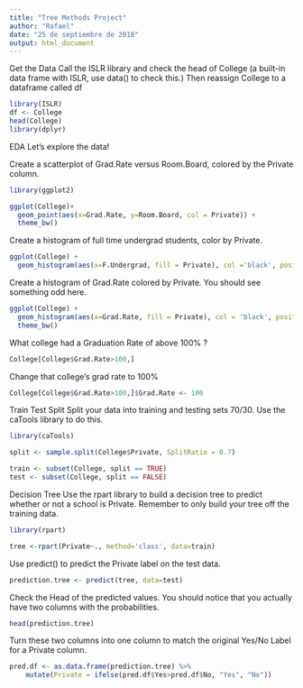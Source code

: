 ```yaml
---
title: "Tree Methods Project"
author: "Rafael"
date: "25 de septiembre de 2018"
output: html_document
---
```


Get the Data
Call the ISLR library and check the head of College (a built-in data frame with ISLR, use data() to check this.) Then reassign College to a dataframe called df
```r
library(ISLR)
df <- College
head(College)
library(dplyr)
```

EDA
Let's explore the data!

Create a scatterplot of Grad.Rate versus Room.Board, colored by the Private column.
```r
library(ggplot2)

ggplot(College)+ 
  geom_point(aes(x=Grad.Rate, y=Room.Board, col = Private)) + 
  theme_bw()
```

Create a histogram of full time undergrad students, color by Private.

```r
ggplot(College) + 
  geom_histogram(aes(x=F.Undergrad, fill = Private), col ='black', position = 'identity')
```

Create a histogram of Grad.Rate colored by Private. You should see something odd here.

```r
ggplot(College) + 
  geom_histogram(aes(x=Grad.Rate, fill = Private), col = 'black', position = 'stack') +
  theme_bw()
```

What college had a Graduation Rate of above 100% ?
```r
College[College$Grad.Rate>100,]
```

Change that college's grad rate to 100%
```r
College[College$Grad.Rate>100,]$Grad.Rate <- 100
```

Train Test Split
Split your data into training and testing sets 70/30. Use the caTools library to do this.

```r
library(caTools)

split <- sample.split(College$Private, SplitRatio = 0.7)

train <- subset(College, split == TRUE)
test <- subset(College, split == FALSE)
```

Decision Tree
Use the rpart library to build a decision tree to predict whether or not a school is Private. Remember to only build your tree off the training data.
```r
library(rpart)

tree <-rpart(Private~., method='class', data=train)

```

Use predict() to predict the Private label on the test data.

```r
prediction.tree <- predict(tree, data=test)
```

Check the Head of the predicted values. You should notice that you actually have two columns with the probabilities.
```r
head(prediction.tree)
```

Turn these two columns into one column to match the original Yes/No Label for a Private column.

```r

pred.df <- as.data.frame(prediction.tree) %>%
    mutate(Private = ifelse(pred.df$Yes>pred.df$No, "Yes", "No"))
```

